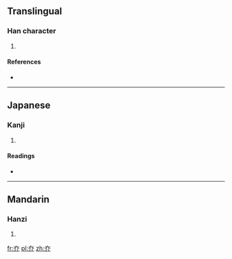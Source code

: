 ==Translingual==

===Han character===
{{Han char|rn=37|rad=大|as=02|sn=5|four=|canj=大中中 (KLL)}}

# {{defn|Han|sort=大02}}

====References====
* {{Han ref|kx=0249.080|dkj=05843|dj=0508.060|hdz=10525.020|uh=5930|ud=22832}}

----

==Japanese==

===Kanji===
{{ja-kanji|grade=|rs=大02}}

# {{defn|lang=ja|sort=大02}}

====Readings====
* {{ja-readings|on=[[こう]] (kō), [[ごう]] (gō)|kun=[[はなつ]] (hanatsu)}}

----

==Mandarin==

===Hanzi===
{{cmn-hanzi|pin=[[gǎo]] ([[gao3]]), [[tāo]] ([[tao1]])|wg=kao<sup>3</sup>, t'ao<sup>1</sup>}}

# {{defn|lang=cmn|sort=大02}}

[[fr:夰]]
[[pl:夰]]
[[zh:夰]]